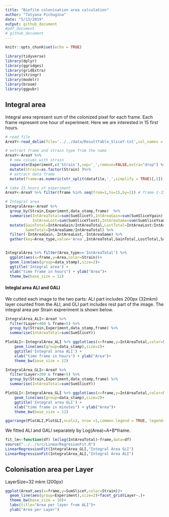 ```yaml
---
title: "Biofilm colonisation area calculation"
author: "Tatyana Pichugina"
date: "5/13/2019"
output: github_document
#pdf_document
# github_document
---
```


```r
knitr::opts_chunk$set(echo = TRUE)

library(tidyverse)
library(dplyr)
library(ggridges)
library(gridExtra)
library(stringr)
library(modelr)
library(broom)
library(ggpubr)

```


## Integral area
Integral area represent sum of the colonized pixel for each frame. Each frame represent one hour of experiment. Here we are interested in 15 first hours.


```r
# read file 
AreaY<-read_delim(file='../../data/ResultTable_SliceY.txt',col_names = TRUE,delim=',')

# extract frame and strain type from the name 
AreaY<-AreaY %>% 
  # new colums with strain
  separate(Experiment,c('Strain'),sep='_',remove=FALSE,extra="drop") %>%
  mutate(Strain=as.factor(Strain) )%>%
  # extract data frame
  mutate(frame=as.numeric(str_split(datafile,'_',simplify = TRUE)[,5]),data_stamp=as.numeric(str_split(datafile,'_',simplify = TRUE)[,3]))

# take 15 hours of experiment
AreaY<-AreaY %>% filter(frame %in% seq(from=1,to=15,by=1)) # frame 1-15

```


```r

# Integral area
IntegralArea<-AreaY %>%
  group_by(Strain,Experiment,data_stamp,frame)  %>%
  summarise(IntAreaTotal=sum(SumSliceY),IntAreaGain=sum(SumSliceYgain),
            IntAreaLost=sum(SumSliceYlost),IntAreaSame=sum(SumSliceYsame)) %>%
  mutate(GainTotal=IntAreaGain/IntAreaTotal,LostTotal=IntAreaLost/IntAreaTotal,
         SameTotal=IntAreaSame/IntAreaTotal) %>%
  filter(-IntAreaGain,-IntAreaLost,-IntAreaSame) %>%
  gather(key=Area_type,value='Area',IntAreaTotal,GainTotal,LostTotal,SameTotal,factor_key = TRUE)


IntegralArea %>% filter(Area_type=='IntAreaTotal') %>% 
  ggplot(aes(x=frame,y=Area,color=Strain))+
  geom_line(aes(group=data_stamp),size=2)+
  ggtitle('Integral area') + 
  xlab("time frame in hours") + ylab("Area")+
  theme_bw(base_size = 12)
```


####  Integlal area ALI and GALI

We cutted each image to the two parts: ALI part includes 200px (32mkm) layer counted from the ALI, and  GLI part includes rest part of the image. 
The integral area per Strain expreriment is shown below.


```r
IntegralArea_ALI<-AreaY %>%
  filter(Layer<400 & frame>5) %>%
  group_by(Strain,Experiment,data_stamp,frame) %>%
  summarise(IntAreaTotal=sum(SumSliceY)) 

PlotALI<-IntegralArea_ALI %>% ggplot(aes(x=frame,y=IntAreaTotal,color=Strain))+
    geom_line(aes(group=data_stamp),size=2)+
    ggtitle('Integral area ALI') + 
    xlab("time frame in hours") + ylab("Area")+
    theme_bw(base_size = 12)

IntegralArea_GLI<-AreaY %>%
  filter(Layer>200 & frame>5) %>%
  group_by(Strain,Experiment,data_stamp,frame) %>%
  summarise(IntAreaTotal=sum(SumSliceY)) 

PlotGLI<-IntegralArea_GLI %>% ggplot(aes(x=frame,y=IntAreaTotal,color=Strain))+
    geom_line(aes(group=data_stamp),size=2)+
    ggtitle('Integral area GLI') + 
    xlab("time frame in minutes") + ylab("Area")+
    theme_bw(base_size = 12)

ggarrange(PlotALI,PlotGLI,ncol=2, nrow =1,common.legend = TRUE, legend="bottom")

```

We fitted ALI and GALI separately by Log(Area)~A+B*frame. 

```r

fit_lm<-function(df) lm(log(IntAreaTotal)~frame,data=df)
source("../../src/LinearRegresionFit.R")
LinearRegressionFit(IntegralArea_GLI,"Integral Area GLI")
LinearRegressionFit(IntegralArea_ALI,"Integral Area ALI")
```


<!-- #### Gain-Lost-Same summary per experiment -->
<!-- 1. GainTotal represents proportion of pixels that appear new between consecutive frames to the total number occupied pixels. -->
<!-- 2. LostTotal is a proportion of pixels that lost between two consecutive frames to the total number occupied pixels. -->
<!-- 3. SameTotal is a proportion of pixels that stays at the same place between two consecutive frames to the total number occupied pixels. -->
<!-- 4. IntAreaTotal is a total occupied area. -->

<!-- %#### dwss sum of colonisation area -->
<!-- ```{r eval=FALSE, message=FALSE, warning=FALSE, include=FALSE} -->
<!-- IntegralArea %>% filter(Strain=='dwss') %>% -->
<!--   ggplot(aes(x=frame,y=Area))+ -->
<!--   geom_line(size=1)+ -->
<!--   facet_grid(Area_type~data_stamp,scales="free_y")+ -->
<!--   ggtitle('dwss Sum of areas across all Y-layers ') +  -->
<!--   xlab("time frame in minutes") + ylab("Area") -->

<!-- ``` -->


## Colonisation area per Layer 

LayerSize=32 mkm (200px)

```r
ggplot(AreaY,aes(x=frame,y=SumSliceY,color=Strain))+
  geom_line(aes(group=Experiment),size=2)+facet_grid(Layer~.)+
  theme_bw(base_size = 10)+
  labs(title="Area per layer from ALI")+
  ylab("Area per Layer")
```
<!-- #### Plot shows ratio  between Area per Layer to total colonization area for different time frames -->
<!-- ```{r,fig.height=14, fig.width=12,echo=FALSE,message=FALSE, warning=FALSE} -->
<!-- AreaTotal<-AreaY %>% group_by(data_stamp,frame,Strain) %>% -->
<!--     summarise(AreaTotal=sum(SumSliceY)) -->

<!-- AreaYSumSliceY<-AreaY %>% select(data_stamp,Strain,Layer,frame,SumSliceY) %>% -->
<!--   inner_join(AreaTotal,by=c("data_stamp","frame","Strain")) %>%  -->
<!--   filter(AreaTotal!=0) %>%  -->
<!--   mutate(Ratio=SumSliceY/AreaTotal)  -->


<!-- AreaYSumSliceY %>% filter(Strain=='dwss') %>% -->
<!--   ggplot(aes(x=Layer,y=Ratio),color=as.numeric(Layer))+geom_bar(size=1,stat="identity",fill="darkblue")+ -->
<!--   scale_x_reverse()+ -->
<!--   coord_flip()+ -->
<!--   facet_grid(frame~data_stamp)+ -->
<!--   ggtitle('dwss ratio')+ -->
<!--   theme_gray(base_size = 10) -->

<!-- AreaYSumSliceY %>% filter(Strain=='SM') %>% -->
<!--   ggplot(aes(x=Layer,y=Ratio),color=as.numeric(Layer))+geom_bar(size=1,stat="identity",fill="darkblue")+ -->
<!--   scale_x_reverse()+ -->
<!--   coord_flip()+ -->
<!--   facet_grid(frame~data_stamp)+ -->
<!--   ggtitle('SM ratio')+ -->
<!--   theme_gray(base_size = 10) -->
<!-- ``` -->



